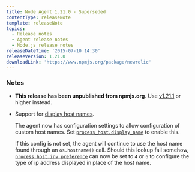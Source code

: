 ```yaml
---
title: Node Agent 1.21.0 - Superseded
contentType: releaseNote
template: releaseNote
topics:
  - Release notes
  - Agent release notes
  - Node.js release notes
releaseDateTime: '2015-07-10 14:30'
releaseVersion: 1.21.0
downloadLink: 'https://www.npmjs.org/package/newrelic'
---
```


### Notes

* **This release has been unpublished from npmjs.org**. Use [v1.21.1](/docs/release-notes/agent-release-notes/nodejs-release-notes/node-agent-1211) or higher instead.
* Support for [display host names](/docs/apm/new-relic-apm/maintenance/add-rename-remove-hosts#display_name).

  The agent now has configuration settings to allow configuration of custom host names. Set [`process_host.display_name`](/docs/agents/nodejs-agent/installation-configuration/nodejs-agent-configuration#custom-hostnames-display) to enable this.

  If this config is not set, the agent will continue to use the host name found through an `os.hostname()` call. Should this lookup fail somehow, [`process_host.ipv_preference`](/docs/agents/nodejs-agent/installation-configuration/nodejs-agent-configuration#custom-hostnames-ipv) can now be set to `4` or `6` to configure the type of ip address displayed in place of the host name.

